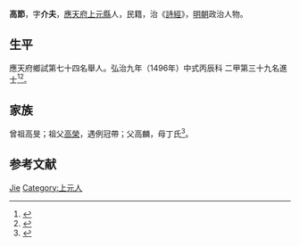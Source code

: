 {{Otheruses|other=名为高节的其他人物|高节}}
{{明清人物信息框
| 姓名 = 高節
| 原名 =
| 圖片名稱= 
| 圖片大小 =
| 圖片說明 = 
| 最高職務 =
| 國家 = 大明 
| 爵位 =
| 籍貫 = [[應天府|應天府]][[上元縣|上元縣]]
| 族裔 = 
| 字號 = 
| 諡號 =
| 出生日期 = 十月十二日
| 出生地點 =
| 逝世日期 = 卒年不詳 
| 逝世地點 =
| 墓葬 =
| 配偶 = 景氏
| 親屬 = 
| 出身 =
* 弘治九年丙辰科進士出身
| 經歷 =
| 著作 = 
}}
'''高節'''{{BD|1468年||？年||}}，字'''介夫'''，[[應天府|應天府]][[上元縣|上元縣]]人，民籍，治《[[詩經|詩經]]》，[[明朝|明朝]]政治人物。

== 生平 ==
應天府鄉試第七十四名舉人。弘治九年（1496年）中式丙辰科<!---會試第九十一名--->二甲第三十九名進士<ref>{{Cite book|title=《[[皇明贡举考|皇明贡举考]]》卷五|last=（明）[[张朝瑞|张朝瑞]]|first=|publisher=《续修四库全书》史部第828册|year=|isbn=|location=|pages=}}</ref><ref>{{Cite book|title=贡举志五种 上|last=鲁小俊，江俊伟著|first=|publisher=武汉：武汉大学出版社|year=2009|isbn=978-7-307-07043-1|location=|pages=}}</ref>。

== 家族 ==
曾祖高旻；祖父[[高榮|高榮]]，遇例冠帶；父高麟，母丁氏<ref>{{Cite book|title=天一阁藏明代科举录选刊 登科录 点校本|last=龚延明主编|first=|publisher=宁波出版社|year=2016|isbn=978-7-5526-2320-8|location=宁波|pages=|quote=《明代登科錄彙編》之《弘治九年進士登科錄》}}</ref>。

== 参考文献 ==
{{reflist}}

{{弘治九年丙辰科殿試金榜}}

{{Authority control}}
{{DEFAULTSORT:Gao高}}
[[Category:高姓|Jie]]
[[Category:上元人|Category:上元人]]